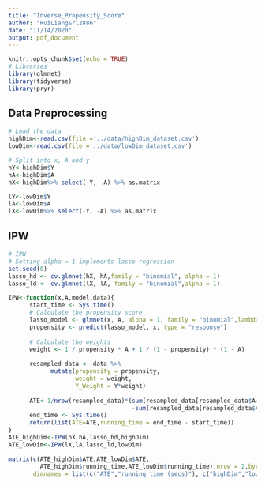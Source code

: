 ```yaml
---
title: "Inverse_Propensity_Score"
author: "RuiLiang&rl2886"
date: "11/14/2020"
output: pdf_document
---
```


```r
knitr::opts_chunk$set(echo = TRUE)
# Libraries
library(glmnet)
library(tidyverse)
library(pryr)
```

## Data Preprocessing

```r
# Load the data
highDim<-read.csv(file ='../data/highDim_dataset.csv')
lowDim<-read.csv(file ='../data/lowDim_dataset.csv')

# Split into x, A and y
hY<-highDim$Y
hA<-highDim$A
hX<-highDim%>% select(-Y, -A) %>% as.matrix

lY<-lowDim$Y
lA<-lowDim$A
lX<-lowDim%>% select(-Y, -A) %>% as.matrix

```

## IPW

```r
# IPW
# Setting alpha = 1 implements lasso regression
set.seed(0)
lasso_hd <- cv.glmnet(hX, hA,family = "binomial", alpha = 1)
lasso_ld <- cv.glmnet(lX, lA, family = "binomial",alpha = 1)

IPW<-function(x,A,model,data){
      start_time <- Sys.time()
      # Calculate the propensity score 
      lasso_model <- glmnet(x, A, alpha = 1, family = "binomial",lambda = model$lambda.min)
      propensity <- predict(lasso_model, x, type = "response")
      
      # Calculate the weights
      weight <- 1 / propensity * A + 1 / (1 - propensity) * (1 - A)
      
      resampled_data <- data %>%
            mutate(propensity = propensity,
                   weight = weight,
                   Y_Weight = Y*weight)
      
      ATE<-1/nrow(resampled_data)*(sum(resampled_data[resampled_data$A==1,"Y_Weight"])
                                   -sum(resampled_data[resampled_data$A==0,"Y_Weight"]))
      end_time <- Sys.time()
      return(list(ATE=ATE,running_time = end_time - start_time))
}
ATE_highDim<-IPW(hX,hA,lasso_hd,highDim)
ATE_lowDim<-IPW(lX,lA,lasso_ld,lowDim)

matrix(c(ATE_highDim$ATE,ATE_lowDim$ATE,
         ATE_highDim$running_time,ATE_lowDim$running_time),nrow = 2,byrow = TRUE,
       dimnames = list(c("ATE","running_time (secs)"), c("highDim","lowDim")))


```

